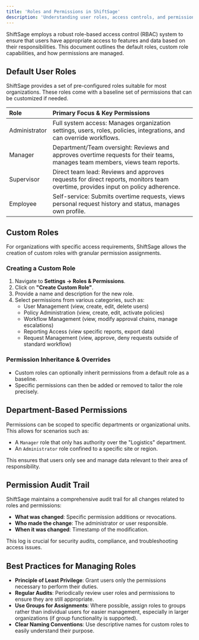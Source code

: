 ```yaml
---
title: 'Roles and Permissions in ShiftSage'
description: 'Understanding user roles, access controls, and permission management within ShiftSage.'
---
```


ShiftSage employs a robust role-based access control (RBAC) system to ensure that users have appropriate access to features and data based on their responsibilities. This document outlines the default roles, custom role capabilities, and how permissions are managed.

## Default User Roles

ShiftSage provides a set of pre-configured roles suitable for most organizations. These roles come with a baseline set of permissions that can be customized if needed.

| Role          | Primary Focus & Key Permissions                                                                                                |
| :------------ | :----------------------------------------------------------------------------------------------------------------------------- |
| Administrator | Full system access: Manages organization settings, users, roles, policies, integrations, and can override workflows.         |
| Manager       | Department/Team oversight: Reviews and approves overtime requests for their teams, manages team members, views team reports.     |
| Supervisor    | Direct team lead: Reviews and approves requests for direct reports, monitors team overtime, provides input on policy adherence. |
| Employee      | Self-service: Submits overtime requests, views personal request history and status, manages own profile.                       |

## Custom Roles

For organizations with specific access requirements, ShiftSage allows the creation of custom roles with granular permission assignments.

### Creating a Custom Role

1.  Navigate to **Settings → Roles & Permissions**.
2.  Click on **"Create Custom Role"**.
3.  Provide a name and description for the new role.
4.  Select permissions from various categories, such as:
    -   User Management (view, create, edit, delete users)
    -   Policy Administration (view, create, edit, activate policies)
    -   Workflow Management (view, modify approval chains, manage escalations)
    -   Reporting Access (view specific reports, export data)
    -   Request Management (view, approve, deny requests outside of standard workflow)

### Permission Inheritance & Overrides

-   Custom roles can optionally inherit permissions from a default role as a baseline.
-   Specific permissions can then be added or removed to tailor the role precisely.

## Department-Based Permissions

Permissions can be scoped to specific departments or organizational units. This allows for scenarios such as:

-   A `Manager` role that only has authority over the "Logistics" department.
-   An `Administrator` role confined to a specific site or region.

This ensures that users only see and manage data relevant to their area of responsibility.

## Permission Audit Trail

ShiftSage maintains a comprehensive audit trail for all changes related to roles and permissions:

-   **What was changed**: Specific permission additions or revocations.
-   **Who made the change**: The administrator or user responsible.
-   **When it was changed**: Timestamp of the modification.

This log is crucial for security audits, compliance, and troubleshooting access issues.

## Best Practices for Managing Roles

-   **Principle of Least Privilege**: Grant users only the permissions necessary to perform their duties.
-   **Regular Audits**: Periodically review user roles and permissions to ensure they are still appropriate.
-   **Use Groups for Assignments**: Where possible, assign roles to groups rather than individual users for easier management, especially in larger organizations (if group functionality is supported).
-   **Clear Naming Conventions**: Use descriptive names for custom roles to easily understand their purpose.
